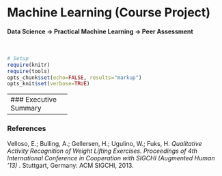 # Machine Learning (Course Project)
**Data Science -> Practical Machine Learning -> Peer Assessment**  
<br><br>  

```r
# Setup
require(knitr)
require(tools)
opts_chunk$set(echo=FALSE, results="markup")
opts_knit$set(verbose=TRUE)
```

-------------------
### Executive Summary  






-------------------
### References

Velloso, E.; Bulling, A.; Gellersen, H.; Ugulino, W.; Fuks, H. _Qualitative Activity Recognition of Weight Lifting Exercises. Proceedings of 4th International Conference in Cooperation with SIGCHI (Augmented Human '13)_ . Stuttgart, Germany: ACM SIGCHI, 2013.